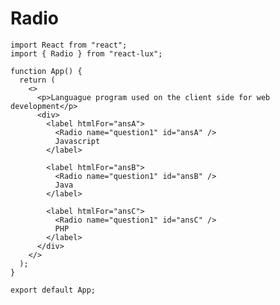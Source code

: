 
<Meta title="Forms/Radio" />

# Radio

<DemoRadio />

```tsx
import React from "react";
import { Radio } from "react-lux";

function App() {
  return (
    <>
      <p>Languague program used on the client side for web development</p>
      <div>
        <label htmlFor="ansA">
          <Radio name="question1" id="ansA" />
          Javascript
        </label>

        <label htmlFor="ansB">
          <Radio name="question1" id="ansB" />
          Java
        </label>

        <label htmlFor="ansC">
          <Radio name="question1" id="ansC" />
          PHP
        </label>
      </div>
    </>
  );
}

export default App;
```
